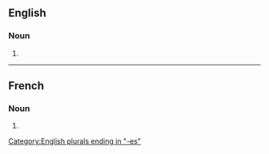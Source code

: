 ==English==

===Noun===
{{head|en|noun form}}

# {{plural of|en|abbess}}

[[Category:English plurals ending in "-es"]]

----

==French==

===Noun===
{{head|fr|noun plural form|g=f}}

# {{plural of|fr|abbesse}}